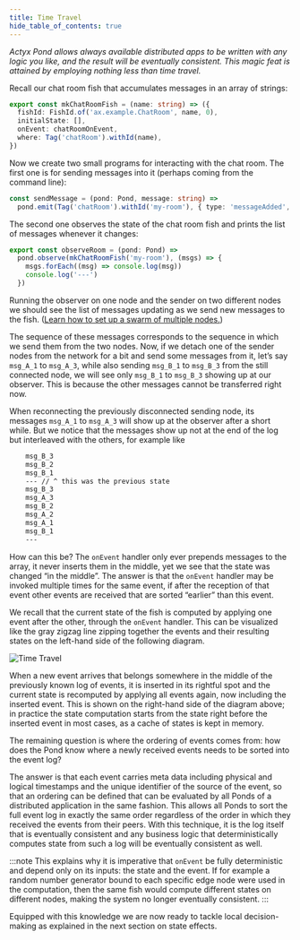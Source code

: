 ```yaml
---
title: Time Travel
hide_table_of_contents: true
---
```


_Actyx Pond allows always available distributed apps to be written with any logic you like, and the result will be eventually consistent.
This magic feat is attained by employing nothing less than time travel._

Recall our chat room fish that accumulates messages in an array of strings:

```typescript
export const mkChatRoomFish = (name: string) => ({
  fishId: FishId.of('ax.example.ChatRoom', name, 0),
  initialState: [],
  onEvent: chatRoomOnEvent,
  where: Tag('chatRoom').withId(name),
})
```

Now we create two small programs for interacting with the chat room.
The first one is for sending messages into it (perhaps coming from the command line):

```typescript
const sendMessage = (pond: Pond, message: string) =>
  pond.emit(Tag('chatRoom').withId('my-room'), { type: 'messageAdded', message })
```

The second one observes the state of the chat room fish and prints the list of messages whenever it changes:

```typescript
export const observeRoom = (pond: Pond) =>
  pond.observe(mkChatRoomFish('my-room'), (msgs) => {
    msgs.forEach((msg) => console.log(msg))
    console.log('---')
  })
```

Running the observer on one node and the sender on two different nodes we should see the list of messages updating as we send new messages to the fish.
([Learn how to set up a swarm of multiple nodes.](../../swarms/setup-swarm.mdx))

The sequence of these messages corresponds to the sequence in which we send them from the two nodes.
Now, if we detach one of the sender nodes from the network for a bit and send some messages from it, let’s say `msg_A_1` to `msg_A_3`, while also sending `msg_B_1` to `msg_B_3` from the still connected node, we will see only `msg_B_1` to `msg_B_3` showing up at our observer.
This is because the other messages cannot be transferred right now.

When reconnecting the previously disconnected sending node, its messages `msg_A_1` to `msg_A_3` will show up at the observer after a short while.
But we notice that the messages show up not at the end of the log but interleaved with the others, for example like

```bash
    msg_B_3
    msg_B_2
    msg_B_1
    --- // ^ this was the previous state
    msg_B_3
    msg_A_3
    msg_B_2
    msg_A_2
    msg_A_1
    msg_B_1
    ---
```

How can this be?
The `onEvent` handler only ever prepends messages to the array, it never inserts them in the middle, yet we see that the state was changed “in the middle”.
The answer is that the `onEvent` handler may be invoked multiple times for the same event, if after the reception of that event other events are received that are sorted “earlier” than this event.

We recall that the current state of the fish is computed by applying one event after the other, through the `onEvent` handler.
This can be visualized like the gray zigzag line zipping together the events and their resulting states on the left-hand side of the following diagram.

![Time Travel](/images/pond/time-travel.svg)

When a new event arrives that belongs somewhere in the middle of the previously known log of events, it is inserted in its rightful spot and the current state is recomputed by applying all events again, now including the inserted event.
This is shown on the right-hand side of the diagram above; in practice the state computation starts from the state right before the inserted event in most cases, as a cache of states is kept in memory.

The remaining question is where the ordering of events comes from: how does the Pond know where a newly received events needs to be sorted into the event log?

The answer is that each event carries meta data including physical and logical timestamps and the unique identifier of the source of the event, so that an ordering can be defined that can be evaluated by all Ponds of a distributed application in the same fashion.
This allows all Ponds to sort the full event log in exactly the same order regardless of the order in which they received the events from their peers.
With this technique, it is the log itself that is eventually consistent and any business logic that deterministically computes state from such a log will be eventually consistent as well.

:::note
This explains why it is imperative that `onEvent` be fully deterministic and depend only on its inputs: the state and the event. If for example a random number generator bound to each specific edge node were used in the computation, then the same fish would compute different states on different nodes, making the system no longer eventually consistent.
:::

Equipped with this knowledge we are now ready to tackle local decision-making as explained in the next section on state
effects.


<NPS />
